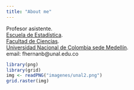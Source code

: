 ```yaml
---
title: "About me"
---
```

Profesor asistente.  
[Escuela de Estadística](http://ciencias.medellin.unal.edu.co/escuelas/estadistica/).  
[Facultad de Ciencias](http://ciencias.medellin.unal.edu.co/).  
[Universidad Nacional de Colombia sede Medellín](http://medellin.unal.edu.co/).  
email: fhernanb@unal.edu.co

```r
library(png)
library(grid)
img <- readPNG("imagenes/unal2.png")
grid.raster(img)
```





